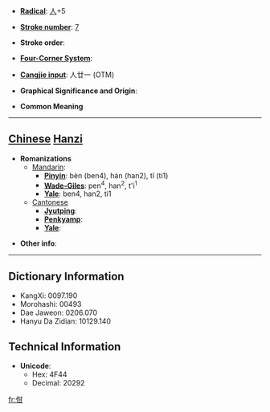 * '''[[Wiktionary:Chinese radical index| Radical]]''': [[Wiktionary:Chinese radical index 人|人]]+5

* '''[[Wiktionary:Chinese total strokes index|Stroke number]]''': [[Wiktionary:Chinese total strokes index 7|7]]

* '''Stroke order''': 

* '''[[Wiktionary:Chinese four corner index|Four-Corner System]]''': 

* '''[[Wiktionary:Chinese Cangjie index|Cangjie input]]''': 人廿一 (OTM)

* '''Graphical Significance and Origin''': 

* '''Common Meaning'''

----

== [[Chinese]] [[Hanzi]] ==

* '''Romanizations'''
** [[Mandarin]]:
*** '''[[Pinyin]]''': bèn (ben4), hán (han2), tī (ti1)
*** '''[[Wade-Giles]]''': pen<sup>4</sup>, han<sup>2</sup>, t'i<sup>1</sup>
*** '''[[Yale]]''': ben4, han2, ti1
**[[Cantonese]]
***'''[[Jyutping]]''':
***'''[[Penkyamp]]''': 
***'''[[Yale]]''': 

* '''Other info''': 

----

== Dictionary Information ==

* KangXi: 0097.190
* Morohashi: 00493
* Dae Jaweon: 0206.070
* Hanyu Da Zidian: 10129.140

== Technical Information ==

* '''Unicode''':
** Hex: 4F44
** Decimal: 20292
[[fr:佄]]